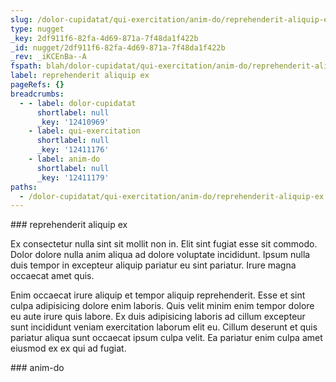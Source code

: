 ```yaml
---
slug: /dolor-cupidatat/qui-exercitation/anim-do/reprehenderit-aliquip-ex
type: nugget
_key: 2df911f6-82fa-4d69-871a-7f48da1f422b
_id: nugget/2df911f6-82fa-4d69-871a-7f48da1f422b
_rev: _iKCEnBa--A
fspath: blah/dolor-cupidatat/qui-exercitation/anim-do/reprehenderit-aliquip-ex.md
label: reprehenderit aliquip ex
pageRefs: {}
breadcrumbs:
  - - label: dolor-cupidatat
      shortlabel: null
      _key: '12410969'
    - label: qui-exercitation
      shortlabel: null
      _key: '12411176'
    - label: anim-do
      shortlabel: null
      _key: '12411179'
paths:
  - /dolor-cupidatat/qui-exercitation/anim-do/reprehenderit-aliquip-ex
---
```


<NuggetArea>
<Nugget slug="/dolor-cupidatat/qui-exercitation/anim-do/reprehenderit-aliquip-ex" type="nugget" _key="2df911f6-82fa-4d69-871a-7f48da1f422b" _id="nugget/2df911f6-82fa-4d69-871a-7f48da1f422b" _rev="_iKCEnBa--A" fspath="blah/dolor-cupidatat/qui-exercitation/anim-do/reprehenderit-aliquip-ex.md" label="reprehenderit aliquip ex" paths="/dolor-cupidatat/qui-exercitation/anim-do/reprehenderit-aliquip-ex">
<NuggetBody>
### reprehenderit aliquip ex

Ex consectetur nulla sint sit mollit non in. Elit sint fugiat esse sit commodo. Dolor dolore nulla anim aliqua ad dolore voluptate incididunt. Ipsum nulla duis tempor in excepteur aliquip pariatur eu sint pariatur. Irure magna occaecat amet quis.

Enim occaecat irure aliquip et tempor aliquip reprehenderit. Esse et sint culpa adipisicing dolore enim laboris. Quis velit minim enim tempor dolore eu aute irure quis labore. Ex duis adipisicing laboris ad cillum excepteur sunt incididunt veniam exercitation laborum elit eu. Cillum deserunt et quis pariatur aliqua sunt occaecat ipsum culpa velit. Ea pariatur enim culpa amet eiusmod ex ex qui ad fugiat.

</NuggetBody>
<Breadcrumbs>
<Crumbs>
<Crumb _key="12410969" label="dolor-cupidatat" /><Crumb _key="12411176" label="qui-exercitation" /><Crumb _key="12411179" label="anim-do" />
</Crumbs>
</Breadcrumbs>
</Nugget>

<NuggetsInbound>
</NuggetsInbound>
<NuggetsOutbound>
</NuggetsOutbound>
</NuggetArea>
<PassagesInbound>
<Passage direction="inbound" type="passage" _key="12411179" _id="passage/12411179" _rev="_iKCEnBW--A" label="anim-do" passage="anim-do" fspath="blah/dolor-cupidatat/qui-exercitation/anim-do" paths="/dolor-cupidatat/qui-exercitation/anim-do" slug="/dolor-cupidatat/qui-exercitation/anim-do">
<NuggetBody>
### anim-do

</NuggetBody>
<Breadcrumbs>
<Crumbs>
<Crumb _key="12410969" label="dolor-cupidatat" /><Crumb _key="12411176" label="qui-exercitation" />
</Crumbs>
</Breadcrumbs>
</Passage>

</PassagesInbound>
<PassagesOutbound>
</PassagesOutbound>